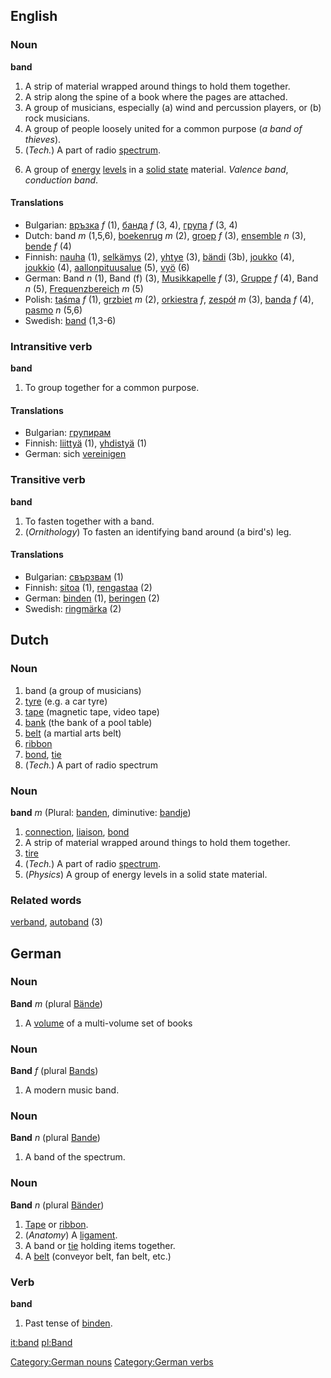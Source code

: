 ==English==

===Noun===
'''band'''

# A strip of material wrapped around things to hold them together.
# A strip along the spine of a book where the pages are attached.
# A group of musicians, especially (a) wind and percussion players, or (b) rock musicians.
# A group of people loosely united for a common purpose (''a band of thieves'').
# (''Tech.'') A part of radio [[spectrum]].
# {{Physics}} A group of [[energy]] [[level]]s in a [[solid state]] material. ''Valence band'', ''conduction band''.

====Translations====

*Bulgarian: [[връзка]] ''f'' (1), [[банда]] ''f'' (3, 4), [[група]] ''f'' (3, 4)
*Dutch: band ''m'' (1,5,6), [[boekenrug]] ''m'' (2), [[groep]] ''f'' (3), [[ensemble]] ''n'' (3), [[bende]] ''f'' (4)
*Finnish: [[nauha]] (1), [[selkämys]] (2), [[yhtye]] (3), [[bändi]] (3b), [[joukko]] (4), [[joukkio]] (4), [[aallonpituusalue]] (5), [[vyö]] (6)
*German: Band ''n'' (1), Band (f) (3), [[Musikkapelle]] ''f'' (3), [[Gruppe]] ''f'' (4), Band ''n'' (5), [[ Frequenzbereich]] ''m'' (5)
*Polish: [[taśma]] ''f'' (1), [[grzbiet]] ''m'' (2), [[orkiestra]] ''f'', [[zespół]] ''m'' (3), [[banda]] ''f'' (4), [[pasmo]] ''n'' (5,6)
*Swedish: [[band]] (1,3-6)

===Intransitive verb===
'''band'''

# To group together for a common purpose.

====Translations====

*Bulgarian: [[групирам]]
*Finnish: [[liittyä]] (1), [[yhdistyä]] (1)
*German: sich [[vereinigen]]

===Transitive verb===
'''band'''

# To fasten together with a band.
# (''Ornithology'') To fasten an identifying band around (a bird's) leg.

====Translations====

*Bulgarian: [[свързвам]] (1)
*Finnish: [[sitoa]] (1), [[rengastaa]] (2)
*German: [[binden]] (1), [[beringen]] (2)
*Swedish: [[ringmärka]] (2)

==Dutch==

===Noun===
#band (a group of musicians)
#[[tyre]] (e.g. a car tyre)
#[[tape]] (magnetic tape, video tape)
#[[bank]] (the bank of a pool table)
#[[belt]] (a martial arts belt)
#[[ribbon]]
#[[bond]], [[tie]] 
# (''Tech.'') A part of radio spectrum

===Noun===
'''band''' ''m'' (Plural: [[banden]], diminutive: [[bandje]])

#[[connection]], [[liaison]], [[bond]]
# A strip of material wrapped around things to hold them together.
#[[tire]]
# (''Tech.'') A part of radio [[spectrum]].
# (''Physics'') A group of energy levels in a solid state material.

===Related words===
[[verband]], [[autoband]] (3)

==German==
===Noun===
'''Band''' ''m'' (plural [[Bände]])

# A [[volume]] of a multi-volume set of books

===Noun===
'''Band''' ''f'' (plural [[Bands]])

# A modern music band.

===Noun===
'''Band''' ''n'' (plural [[Bande]])

# A band of the spectrum.

===Noun===
'''Band''' ''n'' (plural [[Bänder]])

# [[Tape]] or [[ribbon]].
# (''Anatomy'') A [[ligament]].
# A band or [[tie]] holding items together.
# A [[belt]] (conveyor belt, fan belt, etc.)

[[Category:German nouns]]

===Verb===
'''band'''

# Past tense of [[binden]].

[[Category:German verbs]]

[[it:band]]
[[pl:Band]]